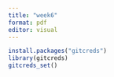 ```yaml
---
title: "week6"
format: pdf
editor: visual
---
```


```r
install.packages("gitcreds")
library(gitcreds)
gitcreds_set()
```


